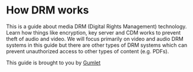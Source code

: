 # How DRM works
 
This is a guide about media DRM (Digital Rights Management) technology. Learn how things like encryption, key server and CDM works to prevent theft of audio and video. We will focus primarily on video and audio DRM systems in this guide but there are other types of DRM systems which can prevent unauthorized access to other types of content (e.g. PDFs).

This guide is brought to you by [Gumlet](https://www.gumlet.com)
